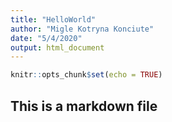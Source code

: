 ```yaml
---
title: "HelloWorld"
author: "Migle Kotryna Konciute"
date: "5/4/2020"
output: html_document
---
```


```r
knitr::opts_chunk$set(echo = TRUE)
```

## This is a markdown file
